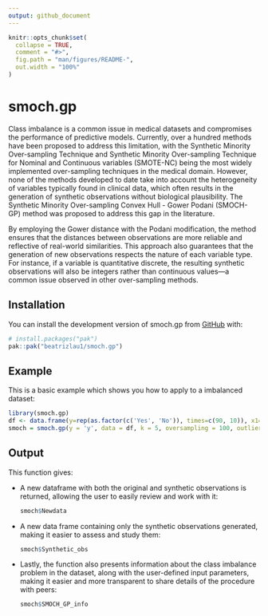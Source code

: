 ```yaml
---
output: github_document
---
```


<!-- README.md is generated from README.Rmd. Please edit that file -->

```r
knitr::opts_chunk$set(
  collapse = TRUE,
  comment = "#>",
  fig.path = "man/figures/README-",
  out.width = "100%"
)
```

# smoch.gp

<!-- badges: start -->

<!-- badges: end -->

Class imbalance is a common issue in medical datasets and compromises the performance of predictive models. Currently, over a hundred methods have been proposed to address this limitation, with the Synthetic Minority Over-sampling Technique and Synthetic Minority Over-sampling Technique for Nominal and Continuous variables (SMOTE-NC) being the most widely implemented over-sampling techniques in the medical domain. However, none of the methods developed to date take into account the heterogeneity of variables typically found in clinical data, which often results in the generation of synthetic observations without biological plausibility. The Synthetic Minority Over-sampling Convex Hull - Gower Podani (SMOCH-GP) method was proposed to address this gap in the literature.

By employing the Gower distance with the Podani modification, the method ensures that the distances between observations are more reliable and reflective of real-world similarities. This approach also guarantees that the generation of new observations respects the nature of each variable type. For instance, if a variable is quantitative discrete, the resulting synthetic observations will also be integers rather than continuous values—a common issue observed in other over-sampling methods.

## Installation

You can install the development version of smoch.gp from [GitHub](https://github.com/) with:

``` r
# install.packages("pak")
pak::pak("beatrizlau1/smoch.gp")
```

## Example

This is a basic example which shows you how to apply to a imbalanced dataset:

```r
library(smoch.gp)
df <- data.frame(y=rep(as.factor(c('Yes', 'No')), times=c(90, 10)), x1=rnorm(100), x2=rnorm(100))
smoch = smoch.gp(y = 'y', data = df, k = 5, oversampling = 100, outlier = F)
```

## Output

This function gives:

-   A new dataframe with both the original and synthetic observations is returned, allowing the user to easily review and work with it:

    ```r
    smoch$Newdata
    ```

-   A new data frame containing only the synthetic observations generated, making it easier to assess and study them:

    ```r
    smoch$Synthetic_obs
    ```

-   Lastly, the function also presents information about the class imbalance problem in the dataset, along with the user-defined input parameters, making it easier and more transparent to share details of the procedure with peers:

    ```r
    smoch$SMOCH_GP_info
    ```
